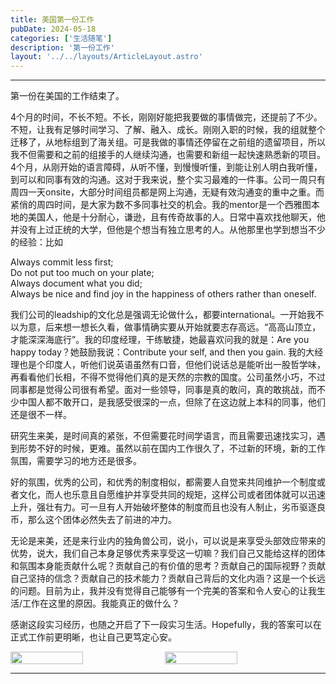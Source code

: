 ```yaml
---
title: 美国第一份工作
pubDate: 2024-05-18
categories: ['生活随笔']
description: '第一份工作'
layout: '../../layouts/ArticleLayout.astro'
---
```



---

第一份在美国的工作结束了。

4个月的时间，不长不短。不长，刚刚好能把我要做的事情做完，还提前了不少。不短，让我有足够时间学习、了解、融入、成长。刚刚入职的时候，我的组就整个迁移了，从地标组到了海关组。可是我做的事情还停留在之前组的遗留项目，所以我不但需要和之前的组接手的人继续沟通，也需要和新组一起快速熟悉新的项目。4个月，从刚开始的语言障碍，从听不懂，到慢慢听懂，到能让别人明白我听懂，到可以和同事有效的沟通。这对于我来说，整个实习最难的一件事。公司一周只有周四一天onsite，大部分时间组员都是网上沟通，无疑有效沟通变的重中之重。而紧俏的周四时间，是大家为数不多同事社交的机会。我的mentor是一个西雅图本地的美国人，他是十分耐心，谦逊，且有传奇故事的人。日常中喜欢找他聊天，他并没有上过正统的大学，但他是个想当有独立思考的人。从他那里也学到想当不少的经验：比如<br />

Always commit less first; <br />
Do not put too much on your plate; <br />
Always document what you did; <br />
Always be nice and find joy in the happiness of others rather than oneself. <br />

我们公司的leadship的文化总是强调无论做什么，都要international。一开始我不以为意，后来想一想长久看，做事情确实要从开始就要志存高远。“高高山顶立，才能深深海底行”。我的印度经理，干练敏捷，她最喜欢问我的就是：Are you happy today？她鼓励我说：Contribute your self, and then you gain. 我的大经理也是个印度人，听他们说英语虽然有口音，但他们说话总是能听出一股哲学味，再看看他们长相，不得不觉得他们真的是天然的宗教的国度。公司虽然小巧，不过同事都是觉得公司很有希望。面对一些领导，同事是真的敢问，真的敢挑战，而不少中国人都不敢开口，是我感受很深的一点，但除了在这边就上本科的同事，他们还是很不一样。

研究生来美，是时间真的紧张，不但需要花时间学语言，而且需要迅速找实习，遇到形势不好的时候，更难。虽然以前在国内工作很久了，不过新的环境，新的工作氛围，需要学习的地方还是很多。

好的氛围，优秀的公司，和优秀的制度相似，都需要人自觉来共同维护一个制度或者文化，而人也乐意且自愿维护并享受共同的规矩，这样公司或者团体就可以迅速上升，强壮有力。可一旦有人开始破坏整体的制度而且也没有人制止，劣币驱逐良币，那么这个团体必然失去了前进的冲力。

无论是来美，还是来行业内的独角兽公司，说小，可以说是来享受头部效应带来的优势，说大，我们自己本身足够优秀来享受这一切嘛？我们自己又能给这样的团体和氛围本身能贡献什么呢？贡献自己的有价值的思考？贡献自己的国际视野？贡献自己坚持的信念？贡献自己的技术能力？贡献自己背后的文化内涵？这是一个长远的问题。目前为止，我并没有觉得自己能够有一个完美的答案和令人安心的让我生活/工作在这里的原因。我能真正的做什么？

感谢这段实习经历，也随之开启了下一段实习生活。Hopefully，我的答案可以在正式工作前更明晰，也让自己更笃定心安。
<div style="display: flex;align-items: flex-start">
<img style="margin-right:5px;width:48%" src="https://scontent-sea1-1.xx.fbcdn.net/v/t39.30808-6/347258880_276144594931416_1002394772920595898_n.jpg?stp=cp6_dst-jpg&_nc_cat=103&ccb=1-7&_nc_sid=5f2048&_nc_ohc=9zIYtuo8-3gQ7kNvgEmzEgZ&_nc_ht=scontent-sea1-1.xx&oh=00_AYAhzwPbM9hkuiphUVmRzc4HXzjOLsRiKrTuWOa8HcPQjg&oe=664F5093"/>
<img style="width:48%" src="https://scontent-sea1-1.xx.fbcdn.net/v/t39.30808-6/348476288_276144591598083_8470609669806001126_n.jpg?stp=cp6_dst-jpg&_nc_cat=107&ccb=1-7&_nc_sid=5f2048&_nc_ohc=4CHvo8ud0woQ7kNvgHBknVv&_nc_ht=scontent-sea1-1.xx&oh=00_AYC_bgeFi0fup4314m6Jkg3cqGfDZkoXvz1P7WNHWG0mXQ&oe=664F3CBE"/>
</div>

---


